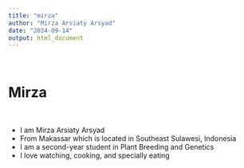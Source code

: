 ```yaml
---
title: "mirza"
author: "Mirza Arsiaty Arsyad"
date: "2024-09-14"
output: html_document
---
```

<br>

# Mirza

<br>

- I am Mirza Arsiaty Arsyad
<br>
- From Makassar which is located in Southeast Sulawesi, Indonesia
<br>
- I am a second-year student in Plant Breeding and Genetics
<br>
- I love watching, cooking, and specially eating 

<br>


